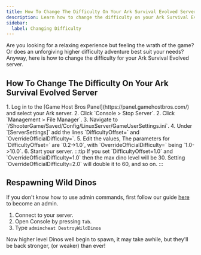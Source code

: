 ```yaml
---
title: How To Change The Difficulty On Your Ark Survival Evolved Server
description: Learn how to change the difficulty on your Ark Survival Evolved server.
sidebar:
  label: Changing Difficulty
---
```


Are you looking for a relaxing experience but feeling the wrath of the game? Or does an unforgiving higher difficulty adventure best suit your needs? Anyway, here is how to change the difficulty for your Ark Survival Evolved server.

## How To Change The Difficulty On Your Ark Survival Evolved Server
<Steps>
1. Log in to the [Game Host Bros Panel](https://panel.gamehostbros.com/) and select your Ark server.
2. Click `Console > Stop Server`.
2. Click `Management > File Manager`.
3. Navigate to `/ShooterGame/Saved/Config/LinuxServer/GameUserSettings.ini`.
4. Under `[ServerSettings]` add the lines `DifficultyOffset=` and `OverrideOfficialDifficulty=`.
5. Edit the values, The parameters for `DifficultyOffset=` are `0.2->1.0`, with `OverrideOfficialDifficulty=` being `1.0->10.0`.
6. Start your server.
</Steps>
:::tip
If you set `DifficultyOffset=1.0` and `OverrideOfficialDifficulty=1.0` then the max dino level will be 30. Setting `OverrideOfficialDifficulty=2.0` will double it to 60, and so on.
:::

## Respawning Wild Dinos

If you don't know how to use admin commands, first follow our guide [here](https://guides.gamehostbros.com/games/ark-survival-evolved/adding-admins/) to become an admin. 
<Steps>
1. Connect to your server.
2. Open Console by pressing `Tab`.
3. Type `admincheat DestroyWildDinos`
</Steps>
Now higher level Dinos well begin to spawn, it may take awhile, but they'll be back stronger, (or weaker) than ever!

